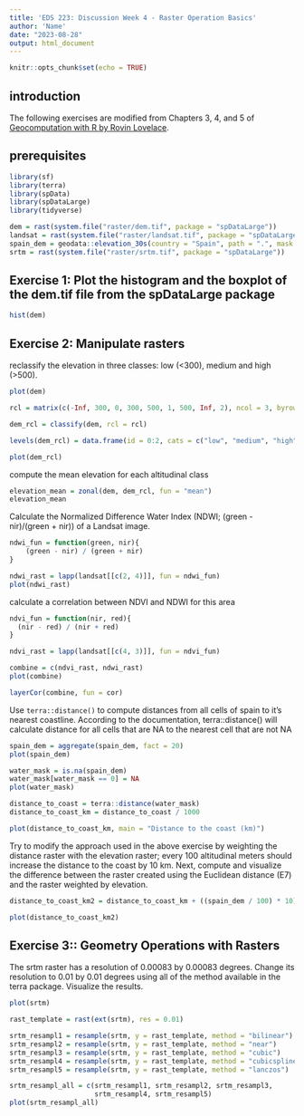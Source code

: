 ```yaml
---
title: 'EDS 223: Discussion Week 4 - Raster Operation Basics'
author: 'Name'
date: "2023-08-28"
output: html_document
---
```


```r
knitr::opts_chunk$set(echo = TRUE)
```

## introduction

The following exercises are modified from Chapters 3, 4, and 5 of [Geocomputation with R by Rovin Lovelace](https://r.geocompx.org/).

## prerequisites

```r
library(sf)
library(terra)
library(spData)
library(spDataLarge)
library(tidyverse)
```

```r
dem = rast(system.file("raster/dem.tif", package = "spDataLarge"))
landsat = rast(system.file("raster/landsat.tif", package = "spDataLarge"))
spain_dem = geodata::elevation_30s(country = "Spain", path = ".", mask = FALSE)
srtm = rast(system.file("raster/srtm.tif", package = "spDataLarge"))
```

## Exercise 1: Plot the histogram and the boxplot of the dem.tif file from the spDataLarge package

```r
hist(dem)
```

## Exercise 2: Manipulate rasters

reclassify the elevation in three classes: low (<300), medium and high (>500). 

```r
plot(dem)

rcl = matrix(c(-Inf, 300, 0, 300, 500, 1, 500, Inf, 2), ncol = 3, byrow = TRUE)

dem_rcl = classify(dem, rcl = rcl)

levels(dem_rcl) = data.frame(id = 0:2, cats = c("low", "medium", "high"))

plot(dem_rcl)
```

compute the mean elevation for each altitudinal class

```r
elevation_mean = zonal(dem, dem_rcl, fun = "mean")
elevation_mean
```

Calculate the Normalized Difference Water Index (NDWI; (green - nir)/(green + nir)) of a Landsat image.

```r
ndwi_fun = function(green, nir){
    (green - nir) / (green + nir)
}

ndwi_rast = lapp(landsat[[c(2, 4)]], fun = ndwi_fun)
plot(ndwi_rast)
```

calculate a correlation between NDVI and NDWI for this area

```r
ndvi_fun = function(nir, red){
  (nir - red) / (nir + red)
}

ndvi_rast = lapp(landsat[[c(4, 3)]], fun = ndvi_fun)
```

```r
combine = c(ndvi_rast, ndwi_rast)
plot(combine)

layerCor(combine, fun = cor)
```

Use `terra::distance()` to compute distances from all cells of spain to it's nearest coastline. According to the documentation, terra::distance() will calculate distance for all cells that are NA to the nearest cell that are not NA

```r
spain_dem = aggregate(spain_dem, fact = 20)
plot(spain_dem)

water_mask = is.na(spain_dem)
water_mask[water_mask == 0] = NA
plot(water_mask)

distance_to_coast = terra::distance(water_mask)
distance_to_coast_km = distance_to_coast / 1000

plot(distance_to_coast_km, main = "Distance to the coast (km)")
```

Try to modify the approach used in the above exercise by weighting the distance raster with the elevation raster; every 100 altitudinal meters should increase the distance to the coast by 10 km. Next, compute and visualize the difference between the raster created using the Euclidean distance (E7) and the raster weighted by elevation.

```r
distance_to_coast_km2 = distance_to_coast_km + ((spain_dem / 100) * 10)

plot(distance_to_coast_km2)
```


## Exercise 3:: Geometry Operations with Rasters

The srtm raster has a resolution of 0.00083 by 0.00083 degrees. Change its resolution to 0.01 by 0.01 degrees using all of the method available in the terra package. Visualize the results. 

```r
plot(srtm)

rast_template = rast(ext(srtm), res = 0.01)

srtm_resampl1 = resample(srtm, y = rast_template, method = "bilinear")
srtm_resampl2 = resample(srtm, y = rast_template, method = "near")
srtm_resampl3 = resample(srtm, y = rast_template, method = "cubic")
srtm_resampl4 = resample(srtm, y = rast_template, method = "cubicspline")
srtm_resampl5 = resample(srtm, y = rast_template, method = "lanczos")
```

```r
srtm_resampl_all = c(srtm_resampl1, srtm_resampl2, srtm_resampl3,
                     srtm_resampl4, srtm_resampl5)
plot(srtm_resampl_all)
```
